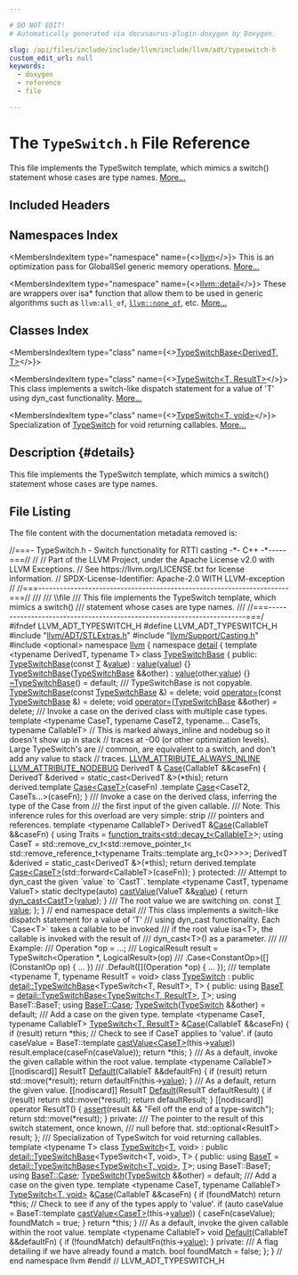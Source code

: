 ```yaml
---

# DO NOT EDIT!
# Automatically generated via docusaurus-plugin-doxygen by Doxygen.

slug: /api/files/include/include/llvm/include/llvm/adt/typeswitch-h
custom_edit_url: null
keywords:
  - doxygen
  - reference
  - file

---
```





# The `TypeSwitch.h` File Reference

<DoxygenPage pluginConfig={pluginConfig}>

This file implements the TypeSwitch template, which mimics a switch() statement whose cases are type names. <a href="#details">More...</a>

## Included Headers

<IncludesList>
<IncludesListItem
  filePath="llvm/ADT/STLExtras.h"
  permalink="/docs/api/files/include/include/llvm/include/llvm/adt/stlextras-h"
  isLocal="true" />
<IncludesListItem
  filePath="llvm/Support/Casting.h"
  permalink="/docs/api/files/include/include/llvm/include/llvm/support/casting-h"
  isLocal="true" />
<IncludesListItem
  filePath="optional"
  permalink=""
  isLocal="false" />
</IncludesList>

## Namespaces Index

<MembersIndex>

<MembersIndexItem
  type="namespace"
  name={<><a href="/docs/api/namespaces/llvm">llvm</a></>}>
This is an optimization pass for GlobalISel generic memory operations. <a href="/docs/api/namespaces/llvm/#details">More...</a>
</MembersIndexItem>

<MembersIndexItem
  type="namespace"
  name={<><a href="/docs/api/namespaces/llvm/detail">llvm::detail</a></>}>
These are wrappers over isa&#42; function that allow them to be used in generic algorithms such as <code>llvm:all&#95;of</code>, <code><a href="/docs/api/namespaces/llvm/#a7dc3069afa2ce5ea62ac2eb183e51c00">llvm::none&#95;of</a></code>, etc. <a href="/docs/api/namespaces/llvm/detail/#details">More...</a>
</MembersIndexItem>

</MembersIndex>

## Classes Index

<MembersIndex>

<MembersIndexItem
  type="class"
  name={<><a href="/docs/api/classes/llvm/detail/typeswitchbase">TypeSwitchBase&lt;DerivedT, T&gt;</a></>}>
</MembersIndexItem>

<MembersIndexItem
  type="class"
  name={<><a href="/docs/api/classes/llvm/typeswitch">TypeSwitch&lt;T, ResultT&gt;</a></>}>
This class implements a switch-like dispatch statement for a value of &#39;T&#39; using dyn&#95;cast functionality. <a href="/docs/api/classes/llvm/typeswitch/#details">More...</a>
</MembersIndexItem>

<MembersIndexItem
  type="class"
  name={<><a href="/docs/api/classes/llvm/typeswitch-02dcd112d47d9d10e9664d0ba328be71">TypeSwitch&lt;T, void&gt;</a></>}>
Specialization of <a href="/docs/api/classes/llvm/typeswitch">TypeSwitch</a> for void returning callables. <a href="/docs/api/classes/llvm/typeswitch-02dcd112d47d9d10e9664d0ba328be71/#details">More...</a>
</MembersIndexItem>

</MembersIndex>

## Description {#details}

This file implements the TypeSwitch template, which mimics a switch() statement whose cases are type names.

## File Listing

The file content with the documentation metadata removed is:

<ProgramListing>

<Link id="l00001" /><CodeLine lineNumber="1"><span class="doxyHighlightComment">//===- TypeSwitch.h - Switch functionality for RTTI casting -&#42;- C++ -&#42;-----===//</span></CodeLine>
<Link id="l00002" /><CodeLine lineNumber="2"><span class="doxyHighlightComment">//</span></CodeLine>
<Link id="l00003" /><CodeLine lineNumber="3"><span class="doxyHighlightComment">// Part of the LLVM Project, under the Apache License v2.0 with LLVM Exceptions.</span></CodeLine>
<Link id="l00004" /><CodeLine lineNumber="4"><span class="doxyHighlightComment">// See https://llvm.org/LICENSE.txt for license information.</span></CodeLine>
<Link id="l00005" /><CodeLine lineNumber="5"><span class="doxyHighlightComment">// SPDX-License-Identifier: Apache-2.0 WITH LLVM-exception</span></CodeLine>
<Link id="l00006" /><CodeLine lineNumber="6"><span class="doxyHighlightComment">//</span></CodeLine>
<Link id="l00007" /><CodeLine lineNumber="7"><span class="doxyHighlightComment">//===----------------------------------------------------------------------===//</span></CodeLine>
<Link id="l00008" /><CodeLine lineNumber="8"><span class="doxyHighlightComment">///</span></CodeLine>
<Link id="l00009" /><CodeLine lineNumber="9"><span class="doxyHighlightComment">/// \\file</span></CodeLine>
<Link id="l00010" /><CodeLine lineNumber="10"><span class="doxyHighlightComment">///  This file implements the TypeSwitch template, which mimics a switch()</span></CodeLine>
<Link id="l00011" /><CodeLine lineNumber="11"><span class="doxyHighlightComment">///  statement whose cases are type names.</span></CodeLine>
<Link id="l00012" /><CodeLine lineNumber="12"><span class="doxyHighlightComment">///</span></CodeLine>
<Link id="l00013" /><CodeLine lineNumber="13"><span class="doxyHighlightComment">//===-----------------------------------------------------------------------===/</span></CodeLine>
<Link id="l00014" /><CodeLine lineNumber="14"></CodeLine>
<Link id="l00015" /><CodeLine lineNumber="15"><span class="doxyHighlightPreprocessor">#ifndef LLVM&#95;ADT&#95;TYPESWITCH&#95;H</span></CodeLine>
<Link id="l00016" /><CodeLine lineNumber="16"><span class="doxyHighlightPreprocessor">#define LLVM&#95;ADT&#95;TYPESWITCH&#95;H</span></CodeLine>
<Link id="l00017" /><CodeLine lineNumber="17"></CodeLine>
<Link id="l00018" /><CodeLine lineNumber="18"><span class="doxyHighlightPreprocessor">#include &quot;<a href="/docs/api/files/include/include/llvm/include/llvm/adt/stlextras-h">llvm/ADT/STLExtras.h</a>&quot;</span></CodeLine>
<Link id="l00019" /><CodeLine lineNumber="19"><span class="doxyHighlightPreprocessor">#include &quot;<a href="/docs/api/files/include/include/llvm/include/llvm/support/casting-h">llvm/Support/Casting.h</a>&quot;</span></CodeLine>
<Link id="l00020" /><CodeLine lineNumber="20"><span class="doxyHighlightPreprocessor">#include &lt;optional&gt;</span></CodeLine>
<Link id="l00021" /><CodeLine lineNumber="21"></CodeLine>
<Link id="l00022" /><CodeLine lineNumber="22"><span class="doxyHighlightKeyword">namespace </span><span class="doxyHighlight"><a href="/docs/api/namespaces/llvm">llvm</a> &#123;</span></CodeLine>
<Link id="l00023" /><CodeLine lineNumber="23"><span class="doxyHighlightKeyword">namespace </span><span class="doxyHighlight"><a href="/docs/api/namespaces/llvm/detail">detail</a> &#123;</span></CodeLine>
<Link id="l00024" /><CodeLine lineNumber="24"></CodeLine>
<Link id="l00025" /><CodeLine lineNumber="25" lineLink="/docs/api/classes/llvm/detail/typeswitchbase"><span class="doxyHighlightKeyword">template</span><span class="doxyHighlight"> &lt;</span><span class="doxyHighlightKeyword">typename</span><span class="doxyHighlight"> DerivedT, </span><span class="doxyHighlightKeyword">typename</span><span class="doxyHighlight"> T&gt; </span><span class="doxyHighlightKeyword">class </span><span class="doxyHighlight"><a href="/docs/api/classes/llvm/detail/typeswitchbase/#aa24cd8b065c64131a3013449608e04f3">TypeSwitchBase</a> &#123;</span></CodeLine>
<Link id="l00026" /><CodeLine lineNumber="26"><span class="doxyHighlightKeyword">public</span><span class="doxyHighlight">:</span></CodeLine>
<Link id="l00027" /><CodeLine lineNumber="27" lineLink="/docs/api/classes/llvm/detail/typeswitchbase/#aa24cd8b065c64131a3013449608e04f3"><span class="doxyHighlight">  <a href="/docs/api/classes/llvm/detail/typeswitchbase/#aa24cd8b065c64131a3013449608e04f3">TypeSwitchBase</a>(</span><span class="doxyHighlightKeyword">const</span><span class="doxyHighlight"> <a href="/docs/api/files/lib/lib/target/lib/target/mips/mips16isellowering-cpp/#a0acb682b8260ab1c60b918599864e2e5">T</a> &amp;<a href="/docs/api/classes/llvm/detail/typeswitchbase/#ac90e9cd026c236f96b3800b5db4ecb88">value</a>) : <a href="/docs/api/classes/llvm/detail/typeswitchbase/#ac90e9cd026c236f96b3800b5db4ecb88">value</a>(<a href="/docs/api/classes/llvm/detail/typeswitchbase/#ac90e9cd026c236f96b3800b5db4ecb88">value</a>) &#123;&#125;</span></CodeLine>
<Link id="l00028" /><CodeLine lineNumber="28" lineLink="/docs/api/classes/llvm/detail/typeswitchbase/#a38afcd559f0daf001014d21764fe0ee9"><span class="doxyHighlight">  <a href="/docs/api/classes/llvm/detail/typeswitchbase/#a38afcd559f0daf001014d21764fe0ee9">TypeSwitchBase</a>(<a href="/docs/api/classes/llvm/detail/typeswitchbase/#aa24cd8b065c64131a3013449608e04f3">TypeSwitchBase</a> &amp;&amp;other) : <a href="/docs/api/classes/llvm/detail/typeswitchbase/#ac90e9cd026c236f96b3800b5db4ecb88">value</a>(other.<a href="/docs/api/classes/llvm/detail/typeswitchbase/#ac90e9cd026c236f96b3800b5db4ecb88">value</a>) &#123;&#125;</span></CodeLine>
<Link id="l00029" /><CodeLine lineNumber="29" lineLink="/docs/api/classes/llvm/detail/typeswitchbase/#a2405a7eb335b76825a6fe5b21ea93fda"><span class="doxyHighlight">  <a href="/docs/api/classes/llvm/detail/typeswitchbase/#a2405a7eb335b76825a6fe5b21ea93fda">~TypeSwitchBase</a>() = </span><span class="doxyHighlightKeywordFlow">default</span><span class="doxyHighlight">;</span></CodeLine>
<Link id="l00030" /><CodeLine lineNumber="30"></CodeLine>
<Link id="l00031" /><CodeLine lineNumber="31"><span class="doxyHighlightComment">  /// TypeSwitchBase is not copyable.</span></CodeLine>
<Link id="l00032" /><CodeLine lineNumber="32" lineLink="/docs/api/classes/llvm/detail/typeswitchbase/#a7af05c4280f8b05c7323892beec99681"><span class="doxyHighlight">  <a href="/docs/api/classes/llvm/detail/typeswitchbase/#a7af05c4280f8b05c7323892beec99681">TypeSwitchBase</a>(</span><span class="doxyHighlightKeyword">const</span><span class="doxyHighlight"> <a href="/docs/api/classes/llvm/detail/typeswitchbase/#aa24cd8b065c64131a3013449608e04f3">TypeSwitchBase</a> &amp;) = </span><span class="doxyHighlightKeyword">delete</span><span class="doxyHighlight">;</span></CodeLine>
<Link id="l00033" /><CodeLine lineNumber="33" lineLink="/docs/api/classes/llvm/detail/typeswitchbase/#a0d9ad83de401ac1cc2ebd0f23bd51476"><span class="doxyHighlight">  </span><span class="doxyHighlightKeywordType">void</span><span class="doxyHighlight"> <a href="/docs/api/classes/llvm/detail/typeswitchbase/#a0d9ad83de401ac1cc2ebd0f23bd51476">operator=</a>(</span><span class="doxyHighlightKeyword">const</span><span class="doxyHighlight"> <a href="/docs/api/classes/llvm/detail/typeswitchbase/#aa24cd8b065c64131a3013449608e04f3">TypeSwitchBase</a> &amp;) = </span><span class="doxyHighlightKeyword">delete</span><span class="doxyHighlight">;</span></CodeLine>
<Link id="l00034" /><CodeLine lineNumber="34" lineLink="/docs/api/classes/llvm/detail/typeswitchbase/#a03cd5accdd5ca9bb1fa9c9baacfd5c8d"><span class="doxyHighlight">  </span><span class="doxyHighlightKeywordType">void</span><span class="doxyHighlight"> <a href="/docs/api/classes/llvm/detail/typeswitchbase/#a03cd5accdd5ca9bb1fa9c9baacfd5c8d">operator=</a>(<a href="/docs/api/classes/llvm/detail/typeswitchbase/#aa24cd8b065c64131a3013449608e04f3">TypeSwitchBase</a> &amp;&amp;other) = </span><span class="doxyHighlightKeyword">delete</span><span class="doxyHighlight">;</span></CodeLine>
<Link id="l00035" /><CodeLine lineNumber="35"></CodeLine>
<Link id="l00036" /><CodeLine lineNumber="36"><span class="doxyHighlightComment">  /// Invoke a case on the derived class with multiple case types.</span></CodeLine>
<Link id="l00037" /><CodeLine lineNumber="37"><span class="doxyHighlight">  </span><span class="doxyHighlightKeyword">template</span><span class="doxyHighlight"> &lt;</span><span class="doxyHighlightKeyword">typename</span><span class="doxyHighlight"> CaseT, </span><span class="doxyHighlightKeyword">typename</span><span class="doxyHighlight"> CaseT2, </span><span class="doxyHighlightKeyword">typename</span><span class="doxyHighlight">... CaseTs,</span></CodeLine>
<Link id="l00038" /><CodeLine lineNumber="38"><span class="doxyHighlight">            </span><span class="doxyHighlightKeyword">typename</span><span class="doxyHighlight"> CallableT&gt;</span></CodeLine>
<Link id="l00039" /><CodeLine lineNumber="39"><span class="doxyHighlight">  </span><span class="doxyHighlightComment">// This is marked always&#95;inline and nodebug so it doesn&#39;t show up in stack</span></CodeLine>
<Link id="l00040" /><CodeLine lineNumber="40"><span class="doxyHighlight">  </span><span class="doxyHighlightComment">// traces at -O0 (or other optimization levels).  Large TypeSwitch&#39;s are</span></CodeLine>
<Link id="l00041" /><CodeLine lineNumber="41"><span class="doxyHighlight">  </span><span class="doxyHighlightComment">// common, are equivalent to a switch, and don&#39;t add any value to stack</span></CodeLine>
<Link id="l00042" /><CodeLine lineNumber="42"><span class="doxyHighlight">  </span><span class="doxyHighlightComment">// traces.</span></CodeLine>
<Link id="l00043" /><CodeLine lineNumber="43"><span class="doxyHighlight">  <a href="/docs/api/files/include/include/llvm/include/llvm/support/compiler-h/#a338bdf98e9e600f582b7bef274bc9388">LLVM&#95;ATTRIBUTE&#95;ALWAYS&#95;INLINE</a> <a href="/docs/api/files/include/include/llvm/include/llvm/support/compiler-h/#af8122a16ebef1512465fd6c3e05a831e">LLVM&#95;ATTRIBUTE&#95;NODEBUG</a> DerivedT &amp;</span></CodeLine>
<Link id="l00044" /><CodeLine lineNumber="44" lineLink="/docs/api/classes/llvm/detail/typeswitchbase/#af0de73c7437f2d22e64987fa17e8e806"><span class="doxyHighlight">  <a href="/docs/api/classes/llvm/detail/typeswitchbase/#af0de73c7437f2d22e64987fa17e8e806">Case</a>(CallableT &amp;&amp;caseFn) &#123;</span></CodeLine>
<Link id="l00045" /><CodeLine lineNumber="45"><span class="doxyHighlight">    DerivedT &amp;derived = </span><span class="doxyHighlightKeyword">static&#95;cast&lt;</span><span class="doxyHighlight">DerivedT &amp;</span><span class="doxyHighlightKeyword">&gt;</span><span class="doxyHighlight">(&#42;this);</span></CodeLine>
<Link id="l00046" /><CodeLine lineNumber="46"><span class="doxyHighlight">    </span><span class="doxyHighlightKeywordFlow">return</span><span class="doxyHighlight"> derived.template <a href="/docs/api/classes/llvm/detail/typeswitchbase/#af0de73c7437f2d22e64987fa17e8e806">Case&lt;CaseT&gt;</a>(caseFn)</span></CodeLine>
<Link id="l00047" /><CodeLine lineNumber="47"><span class="doxyHighlight">        .template <a href="/docs/api/classes/llvm/detail/typeswitchbase/#af0de73c7437f2d22e64987fa17e8e806">Case</a>&lt;CaseT2, CaseTs...&gt;(caseFn);</span></CodeLine>
<Link id="l00048" /><CodeLine lineNumber="48"><span class="doxyHighlight">  &#125;</span></CodeLine>
<Link id="l00049" /><CodeLine lineNumber="49"></CodeLine>
<Link id="l00050" /><CodeLine lineNumber="50"><span class="doxyHighlightComment">  /// Invoke a case on the derived class, inferring the type of the Case from</span></CodeLine>
<Link id="l00051" /><CodeLine lineNumber="51"><span class="doxyHighlightComment">  /// the first input of the given callable.</span></CodeLine>
<Link id="l00052" /><CodeLine lineNumber="52"><span class="doxyHighlightComment">  /// Note: This inference rules for this overload are very simple: strip</span></CodeLine>
<Link id="l00053" /><CodeLine lineNumber="53"><span class="doxyHighlightComment">  ///       pointers and references.</span></CodeLine>
<Link id="l00054" /><CodeLine lineNumber="54" lineLink="/docs/api/classes/llvm/detail/typeswitchbase/#a0314bee77aa8cb1526a557ac8ce1bcf9"><span class="doxyHighlight">  </span><span class="doxyHighlightKeyword">template</span><span class="doxyHighlight"> &lt;</span><span class="doxyHighlightKeyword">typename</span><span class="doxyHighlight"> CallableT&gt; DerivedT &amp;<a href="/docs/api/classes/llvm/detail/typeswitchbase/#a0314bee77aa8cb1526a557ac8ce1bcf9">Case</a>(CallableT &amp;&amp;caseFn) &#123;</span></CodeLine>
<Link id="l00055" /><CodeLine lineNumber="55"><span class="doxyHighlight">    </span><span class="doxyHighlightKeyword">using </span><span class="doxyHighlight">Traits = <a href="/docs/api/structs/llvm/function-traits">function&#95;traits&lt;std::decay&#95;t&lt;CallableT&gt;</a>&gt;;</span></CodeLine>
<Link id="l00056" /><CodeLine lineNumber="56"><span class="doxyHighlight">    </span><span class="doxyHighlightKeyword">using </span><span class="doxyHighlight">CaseT = std::remove&#95;cv&#95;t&lt;std::remove&#95;pointer&#95;t&lt;</span></CodeLine>
<Link id="l00057" /><CodeLine lineNumber="57"><span class="doxyHighlight">        std::remove&#95;reference&#95;t&lt;typename Traits::template arg&#95;t&lt;0&gt;&gt;&gt;&gt;;</span></CodeLine>
<Link id="l00058" /><CodeLine lineNumber="58"></CodeLine>
<Link id="l00059" /><CodeLine lineNumber="59"><span class="doxyHighlight">    DerivedT &amp;derived = </span><span class="doxyHighlightKeyword">static&#95;cast&lt;</span><span class="doxyHighlight">DerivedT &amp;</span><span class="doxyHighlightKeyword">&gt;</span><span class="doxyHighlight">(&#42;this);</span></CodeLine>
<Link id="l00060" /><CodeLine lineNumber="60"><span class="doxyHighlight">    </span><span class="doxyHighlightKeywordFlow">return</span><span class="doxyHighlight"> derived.template <a href="/docs/api/classes/llvm/detail/typeswitchbase/#af0de73c7437f2d22e64987fa17e8e806">Case&lt;CaseT&gt;</a>(std::forward&lt;CallableT&gt;(caseFn));</span></CodeLine>
<Link id="l00061" /><CodeLine lineNumber="61"><span class="doxyHighlight">  &#125;</span></CodeLine>
<Link id="l00062" /><CodeLine lineNumber="62"></CodeLine>
<Link id="l00063" /><CodeLine lineNumber="63"><span class="doxyHighlightKeyword">protected</span><span class="doxyHighlight">:</span></CodeLine>
<Link id="l00064" /><CodeLine lineNumber="64"><span class="doxyHighlightComment">  /// Attempt to dyn&#95;cast the given &#96;value&#96; to &#96;CastT&#96;.</span></CodeLine>
<Link id="l00065" /><CodeLine lineNumber="65"><span class="doxyHighlight">  </span><span class="doxyHighlightKeyword">template</span><span class="doxyHighlight"> &lt;</span><span class="doxyHighlightKeyword">typename</span><span class="doxyHighlight"> CastT, </span><span class="doxyHighlightKeyword">typename</span><span class="doxyHighlight"> ValueT&gt;</span></CodeLine>
<Link id="l00066" /><CodeLine lineNumber="66" lineLink="/docs/api/classes/llvm/detail/typeswitchbase/#a47c8f0bc76ad4fa3a6f2dc31e77604ba"><span class="doxyHighlight">  </span><span class="doxyHighlightKeyword">static</span><span class="doxyHighlight"> </span><span class="doxyHighlightKeyword">decltype</span><span class="doxyHighlight">(</span><span class="doxyHighlightKeyword">auto</span><span class="doxyHighlight">) <a href="/docs/api/classes/llvm/detail/typeswitchbase/#a47c8f0bc76ad4fa3a6f2dc31e77604ba">castValue</a>(ValueT &amp;&amp;<a href="/docs/api/classes/llvm/detail/typeswitchbase/#ac90e9cd026c236f96b3800b5db4ecb88">value</a>) &#123;</span></CodeLine>
<Link id="l00067" /><CodeLine lineNumber="67"><span class="doxyHighlight">    </span><span class="doxyHighlightKeywordFlow">return</span><span class="doxyHighlight"> <a href="/docs/api/namespaces/llvm/#a22eeee01734061ac1b31ccd994c49eef">dyn&#95;cast&lt;CastT&gt;</a>(<a href="/docs/api/classes/llvm/detail/typeswitchbase/#ac90e9cd026c236f96b3800b5db4ecb88">value</a>);</span></CodeLine>
<Link id="l00068" /><CodeLine lineNumber="68"><span class="doxyHighlight">  &#125;</span></CodeLine>
<Link id="l00069" /><CodeLine lineNumber="69"></CodeLine>
<Link id="l00070" /><CodeLine lineNumber="70"><span class="doxyHighlightComment">  /// The root value we are switching on.</span></CodeLine>
<Link id="l00071" /><CodeLine lineNumber="71" lineLink="/docs/api/classes/llvm/detail/typeswitchbase/#ac90e9cd026c236f96b3800b5db4ecb88"><span class="doxyHighlight">  </span><span class="doxyHighlightKeyword">const</span><span class="doxyHighlight"> <a href="/docs/api/files/lib/lib/target/lib/target/mips/mips16isellowering-cpp/#a0acb682b8260ab1c60b918599864e2e5">T</a> <a href="/docs/api/classes/llvm/detail/typeswitchbase/#ac90e9cd026c236f96b3800b5db4ecb88">value</a>;</span></CodeLine>
<Link id="l00072" /><CodeLine lineNumber="72"><span class="doxyHighlight">&#125;;</span></CodeLine>
<Link id="l00073" /><CodeLine lineNumber="73"><span class="doxyHighlight">&#125; </span><span class="doxyHighlightComment">// end namespace detail</span></CodeLine>
<Link id="l00074" /><CodeLine lineNumber="74"></CodeLine>
<Link id="l00075" /><CodeLine lineNumber="75"><span class="doxyHighlightComment">/// This class implements a switch-like dispatch statement for a value of &#39;T&#39;</span></CodeLine>
<Link id="l00076" /><CodeLine lineNumber="76"><span class="doxyHighlightComment">/// using dyn&#95;cast functionality. Each &#96;Case&lt;T&gt;&#96; takes a callable to be invoked</span></CodeLine>
<Link id="l00077" /><CodeLine lineNumber="77"><span class="doxyHighlightComment">/// if the root value isa&lt;T&gt;, the callable is invoked with the result of</span></CodeLine>
<Link id="l00078" /><CodeLine lineNumber="78"><span class="doxyHighlightComment">/// dyn&#95;cast&lt;T&gt;() as a parameter.</span></CodeLine>
<Link id="l00079" /><CodeLine lineNumber="79"><span class="doxyHighlightComment">///</span></CodeLine>
<Link id="l00080" /><CodeLine lineNumber="80"><span class="doxyHighlightComment">/// Example:</span></CodeLine>
<Link id="l00081" /><CodeLine lineNumber="81"><span class="doxyHighlightComment">///  Operation &#42;op = ...;</span></CodeLine>
<Link id="l00082" /><CodeLine lineNumber="82"><span class="doxyHighlightComment">///  LogicalResult result = TypeSwitch&lt;Operation &#42;, LogicalResult&gt;(op)</span></CodeLine>
<Link id="l00083" /><CodeLine lineNumber="83"><span class="doxyHighlightComment">///    .Case&lt;ConstantOp&gt;(&#91;&#93;(ConstantOp op) &#123; ... &#125;)</span></CodeLine>
<Link id="l00084" /><CodeLine lineNumber="84"><span class="doxyHighlightComment">///    .Default(&#91;&#93;(Operation &#42;op) &#123; ... &#125;);</span></CodeLine>
<Link id="l00085" /><CodeLine lineNumber="85"><span class="doxyHighlightComment">///</span></CodeLine>
<Link id="l00086" /><CodeLine lineNumber="86"><span class="doxyHighlightKeyword">template</span><span class="doxyHighlight"> &lt;</span><span class="doxyHighlightKeyword">typename</span><span class="doxyHighlight"> T, </span><span class="doxyHighlightKeyword">typename</span><span class="doxyHighlight"> ResultT = </span><span class="doxyHighlightKeywordType">void</span><span class="doxyHighlight">&gt;</span></CodeLine>
<Link id="l00087" /><CodeLine lineNumber="87" lineLink="/docs/api/classes/llvm/typeswitch"><span class="doxyHighlightKeyword">class </span><span class="doxyHighlight"><a href="/docs/api/classes/llvm/typeswitch/#a5f8b4c9ccb1bab34c84ccbd45a5ea30e">TypeSwitch</a> : </span><span class="doxyHighlightKeyword">public</span><span class="doxyHighlight"> <a href="/docs/api/classes/llvm/detail/typeswitchbase">detail::TypeSwitchBase</a>&lt;TypeSwitch&lt;T, ResultT&gt;, T&gt; &#123;</span></CodeLine>
<Link id="l00088" /><CodeLine lineNumber="88"><span class="doxyHighlightKeyword">public</span><span class="doxyHighlight">:</span></CodeLine>
<Link id="l00089" /><CodeLine lineNumber="89" lineLink="/docs/api/classes/llvm/typeswitch/#a0e98bbeaba6fbd292907110f3b350885"><span class="doxyHighlight">  </span><span class="doxyHighlightKeyword">using </span><span class="doxyHighlight"><a href="/docs/api/classes/llvm/typeswitch/#a0e98bbeaba6fbd292907110f3b350885">BaseT</a> = <a href="/docs/api/classes/llvm/detail/typeswitchbase">detail::TypeSwitchBase&lt;TypeSwitch&lt;T, ResultT&gt;</a>, <a href="/docs/api/files/lib/lib/target/lib/target/mips/mips16isellowering-cpp/#a0acb682b8260ab1c60b918599864e2e5">T</a>&gt;;</span></CodeLine>
<Link id="l00090" /><CodeLine lineNumber="90"><span class="doxyHighlight">  </span><span class="doxyHighlightKeyword">using </span><span class="doxyHighlight">BaseT::BaseT;</span></CodeLine>
<Link id="l00091" /><CodeLine lineNumber="91"><span class="doxyHighlight">  </span><span class="doxyHighlightKeyword">using </span><span class="doxyHighlight"><a href="/docs/api/classes/llvm/detail/typeswitchbase/#af0de73c7437f2d22e64987fa17e8e806">BaseT::Case</a>;</span></CodeLine>
<Link id="l00092" /><CodeLine lineNumber="92" lineLink="/docs/api/classes/llvm/typeswitch/#a5f8b4c9ccb1bab34c84ccbd45a5ea30e"><span class="doxyHighlight">  <a href="/docs/api/classes/llvm/typeswitch/#a5f8b4c9ccb1bab34c84ccbd45a5ea30e">TypeSwitch</a>(<a href="/docs/api/classes/llvm/typeswitch/#a5f8b4c9ccb1bab34c84ccbd45a5ea30e">TypeSwitch</a> &amp;&amp;other) = </span><span class="doxyHighlightKeywordFlow">default</span><span class="doxyHighlight">;</span></CodeLine>
<Link id="l00093" /><CodeLine lineNumber="93"></CodeLine>
<Link id="l00094" /><CodeLine lineNumber="94"><span class="doxyHighlightComment">  /// Add a case on the given type.</span></CodeLine>
<Link id="l00095" /><CodeLine lineNumber="95"><span class="doxyHighlight">  </span><span class="doxyHighlightKeyword">template</span><span class="doxyHighlight"> &lt;</span><span class="doxyHighlightKeyword">typename</span><span class="doxyHighlight"> CaseT, </span><span class="doxyHighlightKeyword">typename</span><span class="doxyHighlight"> CallableT&gt;</span></CodeLine>
<Link id="l00096" /><CodeLine lineNumber="96" lineLink="/docs/api/classes/llvm/typeswitch/#a78c545287cbe57529ce7751e25c815a5"><span class="doxyHighlight">  <a href="/docs/api/classes/llvm/typeswitch/#a5f8b4c9ccb1bab34c84ccbd45a5ea30e">TypeSwitch&lt;T, ResultT&gt;</a> &amp;<a href="/docs/api/classes/llvm/typeswitch/#a78c545287cbe57529ce7751e25c815a5">Case</a>(CallableT &amp;&amp;caseFn) &#123;</span></CodeLine>
<Link id="l00097" /><CodeLine lineNumber="97"><span class="doxyHighlight">    </span><span class="doxyHighlightKeywordFlow">if</span><span class="doxyHighlight"> (result)</span></CodeLine>
<Link id="l00098" /><CodeLine lineNumber="98"><span class="doxyHighlight">      </span><span class="doxyHighlightKeywordFlow">return</span><span class="doxyHighlight"> &#42;</span><span class="doxyHighlightKeyword">this</span><span class="doxyHighlight">;</span></CodeLine>
<Link id="l00099" /><CodeLine lineNumber="99"></CodeLine>
<Link id="l00100" /><CodeLine lineNumber="100"><span class="doxyHighlight">    </span><span class="doxyHighlightComment">// Check to see if CaseT applies to &#39;value&#39;.</span></CodeLine>
<Link id="l00101" /><CodeLine lineNumber="101"><span class="doxyHighlight">    </span><span class="doxyHighlightKeywordFlow">if</span><span class="doxyHighlight"> (</span><span class="doxyHighlightKeyword">auto</span><span class="doxyHighlight"> caseValue = BaseT::template <a href="/docs/api/classes/llvm/detail/typeswitchbase/#a47c8f0bc76ad4fa3a6f2dc31e77604ba">castValue&lt;CaseT&gt;</a>(this-&gt;<a href="/docs/api/classes/llvm/detail/typeswitchbase/#ac90e9cd026c236f96b3800b5db4ecb88">value</a>))</span></CodeLine>
<Link id="l00102" /><CodeLine lineNumber="102"><span class="doxyHighlight">      result.emplace(caseFn(caseValue));</span></CodeLine>
<Link id="l00103" /><CodeLine lineNumber="103"><span class="doxyHighlight">    </span><span class="doxyHighlightKeywordFlow">return</span><span class="doxyHighlight"> &#42;</span><span class="doxyHighlightKeyword">this</span><span class="doxyHighlight">;</span></CodeLine>
<Link id="l00104" /><CodeLine lineNumber="104"><span class="doxyHighlight">  &#125;</span></CodeLine>
<Link id="l00105" /><CodeLine lineNumber="105"></CodeLine>
<Link id="l00106" /><CodeLine lineNumber="106"><span class="doxyHighlightComment">  /// As a default, invoke the given callable within the root value.</span></CodeLine>
<Link id="l00107" /><CodeLine lineNumber="107"><span class="doxyHighlight">  </span><span class="doxyHighlightKeyword">template</span><span class="doxyHighlight"> &lt;</span><span class="doxyHighlightKeyword">typename</span><span class="doxyHighlight"> CallableT&gt;</span></CodeLine>
<Link id="l00108" /><CodeLine lineNumber="108" lineLink="/docs/api/classes/llvm/typeswitch/#a52d46e4f7483f96b4d5f1b8a2b20cca6"><span class="doxyHighlight">  &#91;&#91;nodiscard&#93;&#93; ResultT <a href="/docs/api/classes/llvm/typeswitch/#a52d46e4f7483f96b4d5f1b8a2b20cca6">Default</a>(CallableT &amp;&amp;defaultFn) &#123;</span></CodeLine>
<Link id="l00109" /><CodeLine lineNumber="109"><span class="doxyHighlight">    </span><span class="doxyHighlightKeywordFlow">if</span><span class="doxyHighlight"> (result)</span></CodeLine>
<Link id="l00110" /><CodeLine lineNumber="110"><span class="doxyHighlight">      </span><span class="doxyHighlightKeywordFlow">return</span><span class="doxyHighlight"> std::move(&#42;result);</span></CodeLine>
<Link id="l00111" /><CodeLine lineNumber="111"><span class="doxyHighlight">    </span><span class="doxyHighlightKeywordFlow">return</span><span class="doxyHighlight"> defaultFn(this-&gt;<a href="/docs/api/classes/llvm/detail/typeswitchbase/#ac90e9cd026c236f96b3800b5db4ecb88">value</a>);</span></CodeLine>
<Link id="l00112" /><CodeLine lineNumber="112"><span class="doxyHighlight">  &#125;</span></CodeLine>
<Link id="l00113" /><CodeLine lineNumber="113"><span class="doxyHighlightComment">  /// As a default, return the given value.</span></CodeLine>
<Link id="l00114" /><CodeLine lineNumber="114" lineLink="/docs/api/classes/llvm/typeswitch/#a5ee781e919541e19e824c26204d98fe2"><span class="doxyHighlight">  &#91;&#91;nodiscard&#93;&#93; ResultT <a href="/docs/api/classes/llvm/typeswitch/#a5ee781e919541e19e824c26204d98fe2">Default</a>(ResultT defaultResult) &#123;</span></CodeLine>
<Link id="l00115" /><CodeLine lineNumber="115"><span class="doxyHighlight">    </span><span class="doxyHighlightKeywordFlow">if</span><span class="doxyHighlight"> (result)</span></CodeLine>
<Link id="l00116" /><CodeLine lineNumber="116"><span class="doxyHighlight">      </span><span class="doxyHighlightKeywordFlow">return</span><span class="doxyHighlight"> std::move(&#42;result);</span></CodeLine>
<Link id="l00117" /><CodeLine lineNumber="117"><span class="doxyHighlight">    </span><span class="doxyHighlightKeywordFlow">return</span><span class="doxyHighlight"> defaultResult;</span></CodeLine>
<Link id="l00118" /><CodeLine lineNumber="118"><span class="doxyHighlight">  &#125;</span></CodeLine>
<Link id="l00119" /><CodeLine lineNumber="119"></CodeLine>
<Link id="l00120" /><CodeLine lineNumber="120" lineLink="/docs/api/classes/llvm/typeswitch/#afbd47b7a2eaa69d7fa65aef1206d1899"><span class="doxyHighlight">  &#91;&#91;nodiscard&#93;&#93; </span><span class="doxyHighlightKeyword">operator</span><span class="doxyHighlight"> ResultT() &#123;</span></CodeLine>
<Link id="l00121" /><CodeLine lineNumber="121"><span class="doxyHighlight">    <a href="/docs/api/files/lib/lib/target/lib/target/amdgpu/silowercontrolflow-cpp/#a4868c5d81c5ccc98c47aeab6244346a0">assert</a>(result &amp;&amp; </span><span class="doxyHighlightStringLiteral">&quot;Fell off the end of a type-switch&quot;</span><span class="doxyHighlight">);</span></CodeLine>
<Link id="l00122" /><CodeLine lineNumber="122"><span class="doxyHighlight">    </span><span class="doxyHighlightKeywordFlow">return</span><span class="doxyHighlight"> std::move(&#42;result);</span></CodeLine>
<Link id="l00123" /><CodeLine lineNumber="123"><span class="doxyHighlight">  &#125;</span></CodeLine>
<Link id="l00124" /><CodeLine lineNumber="124"></CodeLine>
<Link id="l00125" /><CodeLine lineNumber="125"><span class="doxyHighlightKeyword">private</span><span class="doxyHighlight">:</span></CodeLine>
<Link id="l00126" /><CodeLine lineNumber="126"><span class="doxyHighlightComment">  /// The pointer to the result of this switch statement, once known,</span></CodeLine>
<Link id="l00127" /><CodeLine lineNumber="127"><span class="doxyHighlightComment">  /// null before that.</span></CodeLine>
<Link id="l00128" /><CodeLine lineNumber="128"><span class="doxyHighlight">  std::optional&lt;ResultT&gt; result;</span></CodeLine>
<Link id="l00129" /><CodeLine lineNumber="129"><span class="doxyHighlight">&#125;;</span></CodeLine>
<Link id="l00130" /><CodeLine lineNumber="130"></CodeLine>
<Link id="l00131" /><CodeLine lineNumber="131"><span class="doxyHighlightComment">/// Specialization of TypeSwitch for void returning callables.</span></CodeLine>
<Link id="l00132" /><CodeLine lineNumber="132"><span class="doxyHighlightKeyword">template</span><span class="doxyHighlight"> &lt;</span><span class="doxyHighlightKeyword">typename</span><span class="doxyHighlight"> T&gt;</span></CodeLine>
<Link id="l00133" /><CodeLine lineNumber="133" lineLink="/docs/api/classes/llvm/typeswitch-02dcd112d47d9d10e9664d0ba328be71"><span class="doxyHighlightKeyword">class </span><span class="doxyHighlight"><a href="/docs/api/classes/llvm/typeswitch-02dcd112d47d9d10e9664d0ba328be71/#a5a10bc77f049cdb315e46a904bbe41ee">TypeSwitch</a>&lt;<a href="/docs/api/files/lib/lib/target/lib/target/mips/mips16isellowering-cpp/#a0acb682b8260ab1c60b918599864e2e5">T</a>, void&gt;</span></CodeLine>
<Link id="l00134" /><CodeLine lineNumber="134"><span class="doxyHighlight">    : </span><span class="doxyHighlightKeyword">public</span><span class="doxyHighlight"> <a href="/docs/api/classes/llvm/detail/typeswitchbase">detail::TypeSwitchBase</a>&lt;TypeSwitch&lt;T, void&gt;, T&gt; &#123;</span></CodeLine>
<Link id="l00135" /><CodeLine lineNumber="135"><span class="doxyHighlightKeyword">public</span><span class="doxyHighlight">:</span></CodeLine>
<Link id="l00136" /><CodeLine lineNumber="136" lineLink="/docs/api/classes/llvm/typeswitch-02dcd112d47d9d10e9664d0ba328be71/#aab2e8782ef599efbef7144663c9479d4"><span class="doxyHighlight">  </span><span class="doxyHighlightKeyword">using </span><span class="doxyHighlight"><a href="/docs/api/classes/llvm/typeswitch-02dcd112d47d9d10e9664d0ba328be71/#aab2e8782ef599efbef7144663c9479d4">BaseT</a> = <a href="/docs/api/classes/llvm/detail/typeswitchbase">detail::TypeSwitchBase&lt;TypeSwitch&lt;T, void&gt;</a>, <a href="/docs/api/files/lib/lib/target/lib/target/mips/mips16isellowering-cpp/#a0acb682b8260ab1c60b918599864e2e5">T</a>&gt;;</span></CodeLine>
<Link id="l00137" /><CodeLine lineNumber="137"><span class="doxyHighlight">  </span><span class="doxyHighlightKeyword">using </span><span class="doxyHighlight">BaseT::BaseT;</span></CodeLine>
<Link id="l00138" /><CodeLine lineNumber="138"><span class="doxyHighlight">  </span><span class="doxyHighlightKeyword">using </span><span class="doxyHighlight"><a href="/docs/api/classes/llvm/detail/typeswitchbase/#af0de73c7437f2d22e64987fa17e8e806">BaseT::Case</a>;</span></CodeLine>
<Link id="l00139" /><CodeLine lineNumber="139" lineLink="/docs/api/classes/llvm/typeswitch-02dcd112d47d9d10e9664d0ba328be71/#a5a10bc77f049cdb315e46a904bbe41ee"><span class="doxyHighlight">  <a href="/docs/api/classes/llvm/typeswitch-02dcd112d47d9d10e9664d0ba328be71/#a5a10bc77f049cdb315e46a904bbe41ee">TypeSwitch</a>(<a href="/docs/api/classes/llvm/typeswitch-02dcd112d47d9d10e9664d0ba328be71/#a5a10bc77f049cdb315e46a904bbe41ee">TypeSwitch</a> &amp;&amp;other) = </span><span class="doxyHighlightKeywordFlow">default</span><span class="doxyHighlight">;</span></CodeLine>
<Link id="l00140" /><CodeLine lineNumber="140"></CodeLine>
<Link id="l00141" /><CodeLine lineNumber="141"><span class="doxyHighlightComment">  /// Add a case on the given type.</span></CodeLine>
<Link id="l00142" /><CodeLine lineNumber="142"><span class="doxyHighlight">  </span><span class="doxyHighlightKeyword">template</span><span class="doxyHighlight"> &lt;</span><span class="doxyHighlightKeyword">typename</span><span class="doxyHighlight"> CaseT, </span><span class="doxyHighlightKeyword">typename</span><span class="doxyHighlight"> CallableT&gt;</span></CodeLine>
<Link id="l00143" /><CodeLine lineNumber="143" lineLink="/docs/api/classes/llvm/typeswitch-02dcd112d47d9d10e9664d0ba328be71/#a8f4d2a60dda7ab5ed10cf49ea5c0625d"><span class="doxyHighlight">  <a href="/docs/api/classes/llvm/typeswitch-02dcd112d47d9d10e9664d0ba328be71/#a5a10bc77f049cdb315e46a904bbe41ee">TypeSwitch&lt;T, void&gt;</a> &amp;<a href="/docs/api/classes/llvm/typeswitch-02dcd112d47d9d10e9664d0ba328be71/#a8f4d2a60dda7ab5ed10cf49ea5c0625d">Case</a>(CallableT &amp;&amp;caseFn) &#123;</span></CodeLine>
<Link id="l00144" /><CodeLine lineNumber="144"><span class="doxyHighlight">    </span><span class="doxyHighlightKeywordFlow">if</span><span class="doxyHighlight"> (foundMatch)</span></CodeLine>
<Link id="l00145" /><CodeLine lineNumber="145"><span class="doxyHighlight">      </span><span class="doxyHighlightKeywordFlow">return</span><span class="doxyHighlight"> &#42;</span><span class="doxyHighlightKeyword">this</span><span class="doxyHighlight">;</span></CodeLine>
<Link id="l00146" /><CodeLine lineNumber="146"></CodeLine>
<Link id="l00147" /><CodeLine lineNumber="147"><span class="doxyHighlight">    </span><span class="doxyHighlightComment">// Check to see if any of the types apply to &#39;value&#39;.</span></CodeLine>
<Link id="l00148" /><CodeLine lineNumber="148"><span class="doxyHighlight">    </span><span class="doxyHighlightKeywordFlow">if</span><span class="doxyHighlight"> (</span><span class="doxyHighlightKeyword">auto</span><span class="doxyHighlight"> caseValue = BaseT::template <a href="/docs/api/classes/llvm/detail/typeswitchbase/#a47c8f0bc76ad4fa3a6f2dc31e77604ba">castValue&lt;CaseT&gt;</a>(this-&gt;<a href="/docs/api/classes/llvm/detail/typeswitchbase/#ac90e9cd026c236f96b3800b5db4ecb88">value</a>)) &#123;</span></CodeLine>
<Link id="l00149" /><CodeLine lineNumber="149"><span class="doxyHighlight">      caseFn(caseValue);</span></CodeLine>
<Link id="l00150" /><CodeLine lineNumber="150"><span class="doxyHighlight">      foundMatch = </span><span class="doxyHighlightKeyword">true</span><span class="doxyHighlight">;</span></CodeLine>
<Link id="l00151" /><CodeLine lineNumber="151"><span class="doxyHighlight">    &#125;</span></CodeLine>
<Link id="l00152" /><CodeLine lineNumber="152"><span class="doxyHighlight">    </span><span class="doxyHighlightKeywordFlow">return</span><span class="doxyHighlight"> &#42;</span><span class="doxyHighlightKeyword">this</span><span class="doxyHighlight">;</span></CodeLine>
<Link id="l00153" /><CodeLine lineNumber="153"><span class="doxyHighlight">  &#125;</span></CodeLine>
<Link id="l00154" /><CodeLine lineNumber="154"></CodeLine>
<Link id="l00155" /><CodeLine lineNumber="155"><span class="doxyHighlightComment">  /// As a default, invoke the given callable within the root value.</span></CodeLine>
<Link id="l00156" /><CodeLine lineNumber="156" lineLink="/docs/api/classes/llvm/typeswitch-02dcd112d47d9d10e9664d0ba328be71/#a3cb849789122be57f81ddd2726a2d82c"><span class="doxyHighlight">  </span><span class="doxyHighlightKeyword">template</span><span class="doxyHighlight"> &lt;</span><span class="doxyHighlightKeyword">typename</span><span class="doxyHighlight"> CallableT&gt; </span><span class="doxyHighlightKeywordType">void</span><span class="doxyHighlight"> <a href="/docs/api/classes/llvm/typeswitch-02dcd112d47d9d10e9664d0ba328be71/#a3cb849789122be57f81ddd2726a2d82c">Default</a>(CallableT &amp;&amp;defaultFn) &#123;</span></CodeLine>
<Link id="l00157" /><CodeLine lineNumber="157"><span class="doxyHighlight">    </span><span class="doxyHighlightKeywordFlow">if</span><span class="doxyHighlight"> (!foundMatch)</span></CodeLine>
<Link id="l00158" /><CodeLine lineNumber="158"><span class="doxyHighlight">      defaultFn(this-&gt;<a href="/docs/api/classes/llvm/detail/typeswitchbase/#ac90e9cd026c236f96b3800b5db4ecb88">value</a>);</span></CodeLine>
<Link id="l00159" /><CodeLine lineNumber="159"><span class="doxyHighlight">  &#125;</span></CodeLine>
<Link id="l00160" /><CodeLine lineNumber="160"></CodeLine>
<Link id="l00161" /><CodeLine lineNumber="161"><span class="doxyHighlightKeyword">private</span><span class="doxyHighlight">:</span></CodeLine>
<Link id="l00162" /><CodeLine lineNumber="162"><span class="doxyHighlightComment">  /// A flag detailing if we have already found a match.</span></CodeLine>
<Link id="l00163" /><CodeLine lineNumber="163"><span class="doxyHighlight">  </span><span class="doxyHighlightKeywordType">bool</span><span class="doxyHighlight"> foundMatch = </span><span class="doxyHighlightKeyword">false</span><span class="doxyHighlight">;</span></CodeLine>
<Link id="l00164" /><CodeLine lineNumber="164"><span class="doxyHighlight">&#125;;</span></CodeLine>
<Link id="l00165" /><CodeLine lineNumber="165"><span class="doxyHighlight">&#125; </span><span class="doxyHighlightComment">// end namespace llvm</span></CodeLine>
<Link id="l00166" /><CodeLine lineNumber="166"></CodeLine>
<Link id="l00167" /><CodeLine lineNumber="167"><span class="doxyHighlightPreprocessor">#endif </span><span class="doxyHighlightComment">// LLVM&#95;ADT&#95;TYPESWITCH&#95;H</span></CodeLine>

</ProgramListing>


</DoxygenPage>
